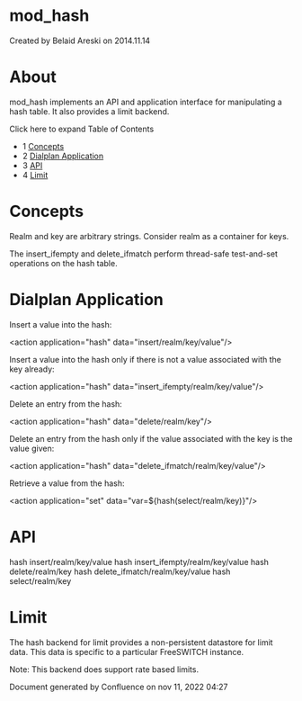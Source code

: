 
# mod_hash 

 Created by  Belaid Areski on 2014.11.14

# About

mod\_hash implements an API and application interface for manipulating a hash table. It also provides a limit backend.

Click here to expand Table of Contents

* 1 [Concepts](#concepts)
* 2 [Dialplan Application](#dialplan-application)
* 3 [API](#api)
* 4 [Limit](#limit)

# Concepts

Realm and key are arbitrary strings. Consider realm as a container for keys.

The insert\_ifempty and delete\_ifmatch perform thread-safe test-and-set operations on the hash table.

# Dialplan Application

Insert a value into the hash:

&lt;action application="hash" data="insert/realm/key/value"/>

Insert a value into the hash only if there is not a value associated with the key already:

&lt;action application="hash" data="insert_ifempty/realm/key/value"/>

Delete an entry from the hash:

&lt;action application="hash" data="delete/realm/key"/>

Delete an entry from the hash only if the value associated with the key is the value given:

&lt;action application="hash" data="delete_ifmatch/realm/key/value"/>

Retrieve a value from the hash:

&lt;action application="set" data="var=${hash(select/realm/key)}"/>

# API

hash insert/realm/key/value
hash insert_ifempty/realm/key/value
hash delete/realm/key
hash delete_ifmatch/realm/key/value
hash select/realm/key

# Limit

The hash backend for limit provides a non-persistent datastore for limit data. This data is specific to a particular FreeSWITCH instance.

Note: This backend does support rate based limits.

Document generated by Confluence on nov 11, 2022 04:27
